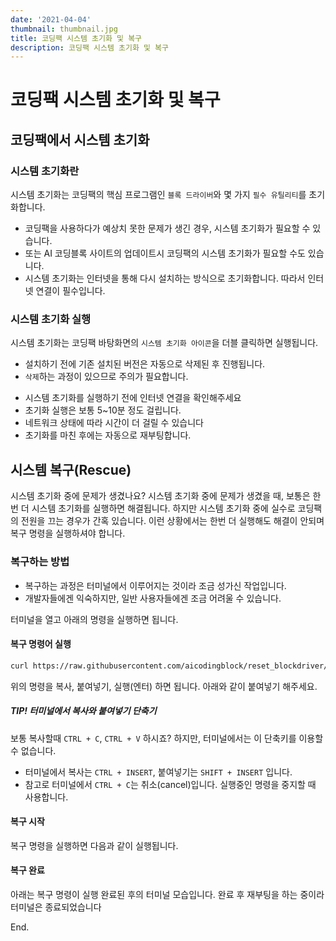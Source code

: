 ```yaml
---
date: '2021-04-04'
thumbnail: thumbnail.jpg
title: 코딩팩 시스템 초기화 및 복구
description: 코딩팩 시스템 초기화 및 복구
---
```


# 코딩팩 시스템 초기화 및 복구

## 코딩팩에서 시스템 초기화

### 시스템 초기화란

시스템 초기화는 코딩팩의 핵심 프로그램인 `블록 드라이버`와 몇 가지 `필수 유틸리티`를 초기화합니다. 

<MdxTextBox>
<ul>
  <li> 코딩팩을 사용하다가 예상치 못한 문제가 생긴 경우, 시스템 초기화가 필요할 수 있습니다.</li>
  <li> 또는 AI 코딩블록 사이트의 업데이트시 코딩팩의 시스템 초기화가 필요할 수도 있습니다.</li>
  <li> 시스템 초기화는 인터넷을 통해 다시 설치하는 방식으로 초기화합니다. 따라서 인터넷 연결이 필수입니다.</li>
</ul>
</MdxTextBox>


### 시스템 초기화 실행

시스템 초기화는 코딩팩 바탕화면의 `시스템 초기화 아이콘`을 더블 클릭하면 실행됩니다.

- 설치하기 전에 기존 설치된 버전은 자동으로 삭제된 후 진행됩니다.
- `삭제`하는 과정이 있으므로 주의가 필요합니다. 

<MdxImageView src="/images/codingpack/reset1.png" caption="바탕화면의 시스템 초기화 더블 클릭"/>

- 시스템 초기화를 실행하기 전에 인터넷 연결을 확인해주세요
- 초기화 실행은 보통 5~10분 정도 걸립니다.
- 네트워크 상태에 따라 시간이 더 걸릴 수 있습니다
- 초기화를 마친 후에는 자동으로 재부팅합니다.

## 시스템 복구(Rescue)

<MdxTextBox>
    <Box sx={{color:'secondary.main', fontWeight:600, mb:1}}>
        시스템 초기화 중에 문제가 생겼나요?
    </Box>
    <Box>
    시스템 초기화 중에 문제가 생겼을 때, 보통은 한번 더 시스템 초기화를 실행하면 해결됩니다.
    하지만 시스템 초기화 중에 실수로 코딩팩의 전원을 끄는 경우가 간혹 있습니다. 
    이런 상황에서는 한번 더 실행해도 해결이 안되며 복구 명령을 실행하셔야 합니다. 
    </Box>
</MdxTextBox>

### 복구하는 방법

- 복구하는 과정은 <PostLink postId="codingpack-how-to-open-terminal">터미널</PostLink>에서 이루어지는 것이라 조금 성가신 작업입니다. 
- 개발자들에겐 익숙하지만, 일반 사용자들에겐 조금 어려울 수 있습니다.

<PostLink postId="codingpack-how-to-open-terminal">터미널</PostLink>을 열고 아래의 명령을 실행하면 됩니다. 

#### 복구 명령어 실행

```bash
curl https://raw.githubusercontent.com/aicodingblock/reset_blockdriver/release/blockDriver/rescue.sh | bash
```

위의 명령을 복사, 붙여넣기, 실행(엔터) 하면 됩니다. 아래와 같이 붙여넣기 해주세요.
<MdxImageView src="/images/doc/rasp_system_rescue1.png" caption="복구 명령어 입력"/>

##### TIP! 터미널에서 복사와 붙여넣기 단축기

보통 복사할때 `CTRL + C`, `CTRL + V` 하시죠? 하지만, <PostLink postId="codingpack-how-to-open-terminal">터미널</PostLink>에서는 이 단축키를 이용할 수 없습니다.
- 터미널에서 복사는 `CTRL + INSERT`, 붙여넣기는 `SHIFT + INSERT` 입니다.
- 참고로 터미널에서 `CTRL + C`는 취소(cancel)입니다. 실행중인 명령을 중지할 때 사용합니다.

#### 복구 시작
복구 명령을 실행하면 다음과 같이 실행됩니다.
<MdxImageView src="/images/doc/rasp_system_rescue2.png" caption="복구 시작"/>

#### 복구 완료
아래는 복구 명령이 실행 완료된 후의 터미널 모습입니다. 완료 후 재부팅을 하는 중이라 터미널은 종료되었습니다
<MdxImageView src="/images/doc/rasp_system_rescue3.png" caption="복구 완료 후 재부팅"/>

End.